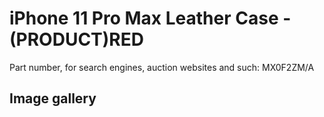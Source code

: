 
# iPhone 11 Pro Max Leather Case - (PRODUCT)RED

Part number, for search engines, auction websites and such: MX0F2ZM/A

## Image gallery

<div style={{ width: "768px" }}>
  <GalleryComponent
    images={[
      {
        original: "/everysource/MX0F2.webp",
        thumbnail: "/everypreview/MX0F2.webp",
      },
      {
        original: "/everysource/MX0F2_AV1.webp",
        thumbnail: "/everypreview/MX0F2_AV1.webp",
      },
      {
        original: "/everysource/MX0F2_AV2.webp",
        thumbnail: "/everypreview/MX0F2_AV2.webp",
      },
      {
        original: "/everysource/MX0F2_AV3.webp",
        thumbnail: "/everypreview/MX0F2_AV3.webp",
      },
      {
        original: "/everysource/MX0F2_AV4.webp",
        thumbnail: "/everypreview/MX0F2_AV4.webp",
      },
      {
        original: "/everysource/MX0F2_AV5.webp",
        thumbnail: "/everypreview/MX0F2_AV5.webp",
      }
    ]}
  />
</div>